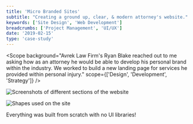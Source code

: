 ```yaml
---
title: 'Micro Branded Sites'
subtitle: "Creating a ground up, clear, & modern attorney's website."
keywords: ['Site Design', 'Web Development']
breadcrumbs: ['Project Management', 'UI/UX']
date: '2019-02-15'
type: 'case-study'
---
```



<Scope
  background="Avrek Law Firm's Ryan Blake reached out to me asking how as an attorney he would be able to develop his personal
brand within the industry. We worked to build a new landing page for services he provided within
personal injury."
  scope={['Design', 'Development', 'Strategy']}
/>

<Img src={rblaw} alt="Screenshots of different sections of the website" />

<Description
  section="01."
  title="Simplicity"
  content="With typical law sites spilling essays worth of information, we opted for straight
forward, concise content. What are the legal services provided by Avrek Law? What are some client
experiences? Think we may be a fit? Reach out!"
/>

<Img src={rblaw2} alt="Shapes used on the site" />

<Description
  section="02."
  title="Details"
  content="With a single page layout, we added small visual elements to compliment the content.
Adding a fixed menu with a progress animation showing a visitor's position on the page, as well as
light parallax effects on each element allow for a pleasant overall experience."
/>

<Description
  section="03."
  title="Accessibility & SEO"
  content="The layout is built with clear and well structured markup, allowing search engines to
easily crawl the page and for users to easily navigate throughout the page through accessibility
technologies."
/>

Everything was built from scratch with no UI libraries!
